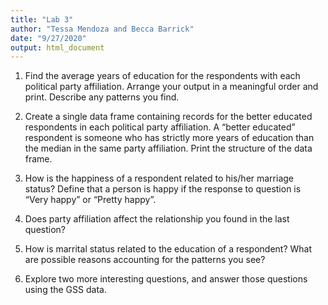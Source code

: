 ```yaml
---
title: "Lab 3"
author: "Tessa Mendoza and Becca Barrick"
date: "9/27/2020"
output: html_document
---
```


1) Find the average years of education for the respondents with each political party affiliation. Arrange your output in a meaningful order and print. Describe any patterns you find.

2) Create a single data frame containing records for the better educated respondents in each political party affiliation. A “better educated” respondent is someone who has strictly more years of education than the median in the same party affiliation. Print the structure of the data frame.

3) How is the happiness of a respondent related to his/her marriage status? Define that a person is happy if the response to question is “Very happy” or “Pretty happy”.

4) Does party affiliation affect the relationship you found in the last question?

5) How is marrital status related to the education of a respondent? What are possible reasons accounting for the patterns you see?

6) Explore two more interesting questions, and answer those questions using the GSS data.
